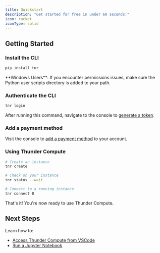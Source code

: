 ```yaml
---
title: Quickstart
description: "Get started for free in under 60 seconds:"
icon: rocket
iconType: solid
---
```


## Getting Started

### Install the CLI

```bash
pip install tnr
```

<Note>
  **Windows Users**: If you encounter permissions issues, make sure the Python user scripts directory is added to your path.
</Note>

### Authenticate the CLI

```bash
tnr login
```

After running this command, navigate to the console to [generate a token](https://console.thundercompute.com/settings/tokens).

### Add a payment method

Visit the console to [add a payment method](https://console.thundercompute.com/settings/billing) to your account.

### Using Thunder Compute

```bash
# Create an instance
tnr create

# Check on your instance
tnr status --wait

# Connect to a running instance
tnr connect 0
```

That's it! You're now ready to use Thunder Compute.

## Next Steps

Learn how to:
- [Access Thunder Compute from VSCode](https://thundercompute.com/docs/guides/vscode-integration-for-thunder-compute)
- [Run a Jupyter Notebook](https://thundercompute.com/docs/guides/running-jupyter-notebooks-on-thunder-compute)
